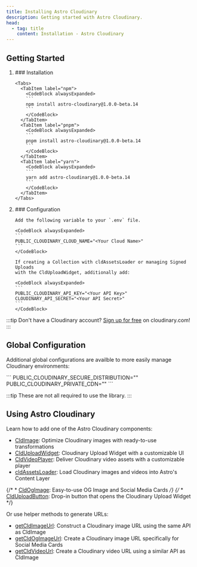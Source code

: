 ```yaml
---
title: Installing Astro Cloudinary
description: Getting started with Astro Cloudinary.
head:
  - tag: title
    content: Installation - Astro Cloudinary
---
```





## Getting Started

<Steps>
<ol class="!mt-10">
  <li>
    ### Installation

    <Tabs>
      <TabItem label="npm">
        <CodeBlock alwaysExpanded>
        ```
        npm install astro-cloudinary@1.0.0-beta.14
        ```
        </CodeBlock>
      </TabItem>
      <TabItem label="pnpm">
        <CodeBlock alwaysExpanded>
        ```
        pnpm install astro-cloudinary@1.0.0-beta.14
        ```
        </CodeBlock>
      </TabItem>
      <TabItem label="yarn">
        <CodeBlock alwaysExpanded>
        ```
        yarn add astro-cloudinary@1.0.0-beta.14
        ```
        </CodeBlock>
      </TabItem>
    </Tabs>
  </li>
  <li>
    ### Configuration

    Add the following variable to your `.env` file.

    <CodeBlock alwaysExpanded>
    ```
    PUBLIC_CLOUDINARY_CLOUD_NAME="<Your Cloud Name>"
    ```
    </CodeBlock>

    If creating a Collection with cldAssetsLoader or managing Signed Uploads
    with the CldUploadWidget, additionally add:

    <CodeBlock alwaysExpanded>
    ```
    PUBLIC_CLOUDINARY_API_KEY="<Your API Key>"
    CLOUDINARY_API_SECRET="<Your API Secret>"
    ```
    </CodeBlock>
  </li>
</ol>
</Steps>

:::tip
Don't have a Cloudinary account? <a href="https://cloudinary.com/users/register_free?utm_campaign=devx_astrocloudinary&utm_medium=referral&utm_source=astrocloudinary">Sign up for free</a> on cloudinary.com!
:::

## Global Configuration

Additional global configurations are availble to more easily manage
Cloudinary environments:

<CodeBlock alwaysExpanded>
```
PUBLIC_CLOUDINARY_SECURE_DISTRIBUTION="<Your Secure Distribution / CNAME>"
PUBLIC_CLOUDINARY_PRIVATE_CDN="<true|false>"
```
</CodeBlock>

:::tip
These are not all required to use the library.
:::

## Using Astro Cloudinary

Learn how to add one of the Astro Cloudinary components:

* [CldImage](/cldimage/basic-usage): Optimize Cloudinary images with ready-to-use transformations
* [CldUploadWidget](/clduploadwidget/basic-usage): Cloudinary Upload Widget with a customizable UI
* [CldVideoPlayer](/cldvideoplayer/basic-usage): Deliver Cloudinary video assets with a customizable player
* [cldAssetsLoader](/cldassetsloader/basic-usage): Load Cloudinary images and videos into Astro's Content Layer

{/* * [CldOgImage](/cldogimage/basic-usage): Easy-to-use OG Image and Social Media Cards */}
{/* * [CldUploadButton](/clduploadbutton/basic-usage): Drop-in button that opens the Cloudinary Upload Widget */}

Or use helper methods to generate URLs:

* [getCldImageUrl](/getcldimageurl/basic-usage): Construct a Cloudinary image URL using the same API as CldImage
* [getCldOgImageUrl](/getcldogimageurl/basic-usage): Create a Cloudinary image URL specifically for Social Media Cards
* [getCldVideoUrl](/getcldvideourl/basic-usage): Create a Cloudinary video URL using a similar API as CldImage